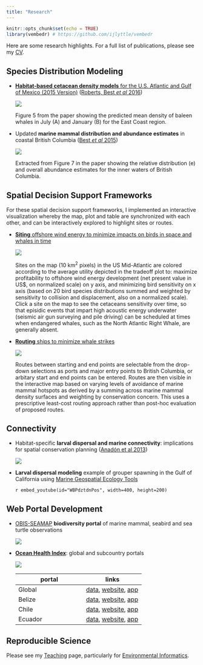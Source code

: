 ```yaml
---
title: "Research"
---
```


```r
knitr::opts_chunk$set(echo = TRUE)
library(vembedr) # https://github.com/ijlyttle/vembedr
```

<!---
- **Machine Learning**

  - iNaturalist applying to imagery. MBON.
-->

Here are some research highlights. For a full list of publications, please see my [CV](http://www.bdbest.org/cv).

## Species Distribution Modeling

- [**Habitat-based cetacean density models** for the U.S. Atlantic and Gulf of Mexico (2015 Version)](http://seamap.env.duke.edu/models/Duke-EC-GOM-2015/) ([Roberts, Best _et al_ 2016](http://www.nature.com/articles/srep22615))

    [![](./images/Roberts2016_Fig5.jpg)](http://seamap.env.duke.edu/models/Duke-EC-GOM-2015/)

    <p class="caption">Figure 5 from the paper showing the predicted mean density of baleen whales in July (A) and January (B) for the East Coast region.</p>

- Updated **marine mammal distribution and abundance estimates** in coastal British Columbia ([Best _et al_ 2015](https://archive.iwc.int/pages/download_progress.php?ref=5745&ext=pdf))

    ![](./images/Best2016_Fig7-HW-densities_thmb.png)
  
    <p class="caption">Extracted from Figure 7 in the paper showing the relative distribution (e) and overall abundance estimates for the inner waters of British Columbia.</p>

## Spatial Decision Support Frameworks

For these spatial decision support frameworks, I implemented an interactive visualization whereby the map, plot and table are synchronized with each other, and can be interactively explored to highlight sites or routes.

- [**Siting** offshore wind energy to minimize impacts on birds in space and whales in time](http://shiny.env.duke.edu/bbest/siting/)

    [![](./images/siting-wind_thmb.png)](http://shiny.env.duke.edu/bbest/siting/)
    
    <p class="caption">Sites on the map (10 km^2^ pixels) in the US Mid-Atlantic are colored according to the average utility depicted in the tradeoff plot to: maximize profitability to offshore wind energy development (net present value in US$, on normalized scale) on y axis, and minimizing bird sensitivity on x axis (based on 20 bird species distributions summed and weighted by sensitivity to collision and displacement, also on a normalized scale). Click a site on the map to see the cetaceans sensitivity over time, so that episidic events that impart high acoustic energy underwater (seismic air gun surveying and pile driving) can be scheduled at times when endangered whales, such as the North Atlantic Right Whale, are generally absent.</p>

- [**Routing** ships to minimize whale strikes](http://shiny.env.duke.edu/bbest/consmap/)

    [![](./images/routing-ships_thmb.png)](http://shiny.env.duke.edu/bbest/consmap/)
    
    <p class="caption">Routes between starting and end points are selectable from the drop-down selections as ports and major entry points to British Columbia, or arbitary start and end points can be entered. Routes are then visible in the interactive map based on varying levels of avoidance of marine mammal hotspots as derived by a summing across marine mammal density surfaces and weighting by conservation concern. This uses a prescriptive least-cost routing approach rather than post-hoc evaluation of proposed routes.</p>
  
## Connectivity
  
- Habitat-specific **larval dispersal and marine connectivity**: implications for spatial conservation planning ([Anadón et al 2013](http://www.esajournals.org/doi/abs/10.1890/ES13-00119.1))
    
    ![](./images/Anadon2013_Fig3-ACD_thmb.png)

- **Larval dispersal modeling** example of grouper spawning in the Gulf of California using [Marine Geospatial Ecology Tools](http://mgel.env.duke.edu/mget)

    `r embed_youtube(id="WBPdztdnPos", width=400, height=200)`

## Web Portal Development

- [OBIS-SEAMAP](http://seamap.env.duke.edu/) **biodiversity portal** of marine mammal, seabird and sea turtle observations

    [![](./images/obis-seamap_thm.png)](http://seamap.env.duke.edu/)

- [**Ocean Health Index**](http://ohi-science.org/): global and subcountry portals

    [![](./images/OHI-shiny2_thm.png)](http://ohi-science.org/chl/app/)

    portal  | links
    --------|-------
    Global  | [data](https://github.com/OHI-Science/ohi-global), [website](http://www.oceanhealthindex.org/), [app](http://ohi-science.nceas.ucsb.edu/ohi-shiny2)
    Belize  | [data](https://github.com/ohi-science/blz), [website](http://ohi-science.org/blz/), [app](http://ohi-science.org/blz/app/)
    Chile   | [data](https://github.com/OHI-Science/chl), [website](http://ohi-science.org/chl/), [app](http://ohi-science.org/chl/app/)
    Ecuador | [data](https://github.com/OHI-Science/ecu), [website](http://ohi-science.org/ecu/), [app](http://ohi-science.org/ecu/app/)

## Reproducible Science

Please see my [Teaching](teaching.html) page, particularly for [Environmental Informatics](http://ucsb-bren.github.io/env-info).


  